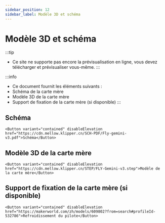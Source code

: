 ```yaml
---
sidebar_position: 12
sidebar_label: Modèle 3D et schéma
---
```




# Modèle 3D et schéma


:::tip
* Ce site ne supporte pas encore la prévisualisation en ligne, vous devez télécharger et prévisualiser vous-même.
:::

:::info
* Ce document fournit les éléments suivants :
* Schéma de la carte mère
* Modèle 3D de la carte mère
* Support de fixation de la carte mère (si disponible)
:::

## Schéma

    <Button variant="contained" disableElevation href="https://cdn.mellow.klipper.cn/SCH-PDF/Fly-gemini-v3.pdf">Schéma</Button>


## Modèle 3D de la carte mère

    <Button variant="contained" disableElevation href="https://cdn.mellow.klipper.cn/STEP/FLY-Gemini-v3.step">Modèle de la carte mère</Button>


## Support de fixation de la carte mère (si disponible)


    <Button variant="contained" disableElevation href="https://makerworld.com/zh/models/609802?from=search#profileId-532786">Refroidissement du pilote</Button>